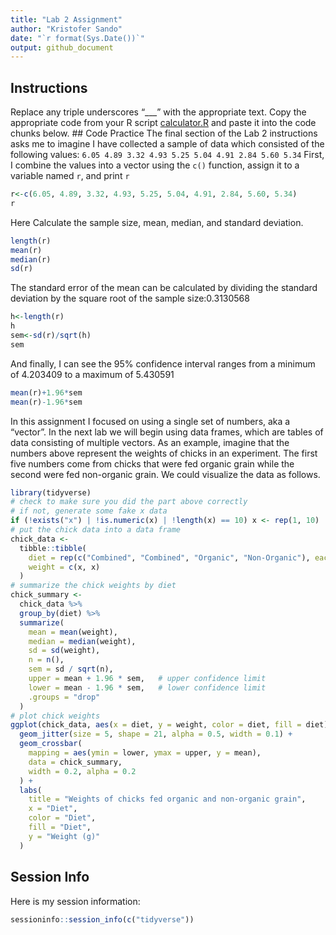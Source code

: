 ```yaml
---
title: "Lab 2 Assignment"
author: "Kristofer Sando"
date: "`r format(Sys.Date())`"
output: github_document
---
```


## Instructions

Replace any triple underscores "___" with the appropriate text.
Copy the appropriate code from your R script [calculator.R](calculator.R) and paste it into the code chunks below.
## Code Practice
The final section of the Lab 2 instructions asks me to imagine I have collected a sample of data which consisted of the following values:
    `6.05 4.89 3.32 4.93 5.25 5.04 4.91 2.84 5.60 5.34`
First, I combine the values into a vector using the `c()` function, assign it to a variable named `r`, and print `r`


```r
r<-c(6.05, 4.89, 3.32, 4.93, 5.25, 5.04, 4.91, 2.84, 5.60, 5.34)
r

```
Here Calculate the sample size, mean, median, and standard deviation.

```r
length(r)
mean(r)
median(r)
sd(r)
```

The standard error of the mean can be calculated by dividing the standard deviation by the square root of the sample size:0.3130568
```r
h<-length(r)
h
sem<-sd(r)/sqrt(h)
sem
```


And finally, I can see the 95% confidence interval ranges from a minimum of 4.203409 to a maximum of 5.430591
```r
mean(r)+1.96*sem
mean(r)-1.96*sem
```
In this assignment I focused on using a single set of numbers, aka a "vector".
In the next lab we will begin using data frames, which are tables of data consisting of multiple vectors.
As an example, imagine that the numbers above represent the weights of chicks in an experiment. The first five numbers come from chicks that were fed organic grain while the second were fed non-organic grain.
We could visualize the data as follows.
```r
library(tidyverse)
# check to make sure you did the part above correctly
# if not, generate some fake x data
if (!exists("x") | !is.numeric(x) | !length(x) == 10) x <- rep(1, 10)
# put the chick data into a data frame
chick_data <-
  tibble::tibble(
    diet = rep(c("Combined", "Combined", "Organic", "Non-Organic"), each = 5),
    weight = c(x, x)
  )
# summarize the chick weights by diet
chick_summary <-
  chick_data %>% 
  group_by(diet) %>% 
  summarize(
    mean = mean(weight),
    median = median(weight),
    sd = sd(weight),
    n = n(),
    sem = sd / sqrt(n),
    upper = mean + 1.96 * sem,   # upper confidence limit
    lower = mean - 1.96 * sem,   # lower confidence limit
    .groups = "drop"
  )
# plot chick weights
ggplot(chick_data, aes(x = diet, y = weight, color = diet, fill = diet)) +
  geom_jitter(size = 5, shape = 21, alpha = 0.5, width = 0.1) +
  geom_crossbar(
    mapping = aes(ymin = lower, ymax = upper, y = mean), 
    data = chick_summary,
    width = 0.2, alpha = 0.2
  ) +
  labs(
    title = "Weights of chicks fed organic and non-organic grain",
    x = "Diet",
    color = "Diet",
    fill = "Diet",
    y = "Weight (g)"
  )
```

## Session Info

Here is my session information:

```r
sessioninfo::session_info(c("tidyverse"))
```

